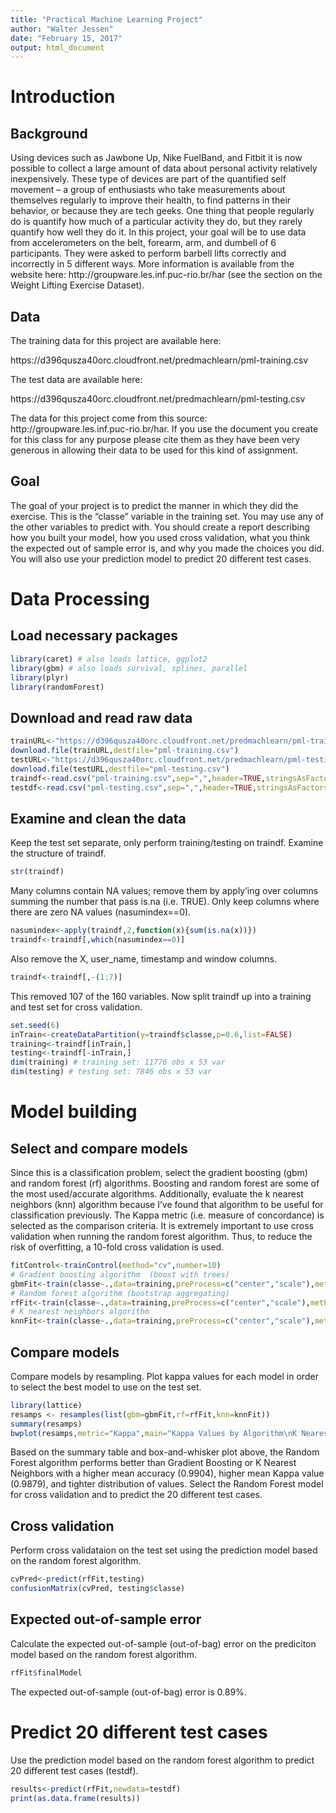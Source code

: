 ```yaml
---
title: "Practical Machine Learning Project"
author: "Walter Jessen"
date: "February 15, 2017"
output: html_document
---
```


# Introduction 

## Background

Using devices such as Jawbone Up, Nike FuelBand, and Fitbit it is now possible to collect a large amount of data about personal activity relatively inexpensively. These type of devices are part of the quantified self movement – a group of enthusiasts who take measurements about themselves regularly to improve their health, to find patterns in their behavior, or because they are tech geeks. One thing that people regularly do is quantify how much of a particular activity they do, but they rarely quantify how well they do it. In this project, your goal will be to use data from accelerometers on the belt, forearm, arm, and dumbell of 6 participants. They were asked to perform barbell lifts correctly and incorrectly in 5 different ways. More information is available from the website here: http://groupware.les.inf.puc-rio.br/har (see the section on the Weight Lifting Exercise Dataset). 

## Data

The training data for this project are available here:

https://d396qusza40orc.cloudfront.net/predmachlearn/pml-training.csv

The test data are available here:

https://d396qusza40orc.cloudfront.net/predmachlearn/pml-testing.csv

The data for this project come from this source: http://groupware.les.inf.puc-rio.br/har. If you use the document you create for this class for any purpose please cite them as they have been very generous in allowing their data to be used for this kind of assignment. 

## Goal

The goal of your project is to predict the manner in which they did the exercise. This is the "classe" variable in the training set. You may use any of the other variables to predict with. You should create a report describing how you built your model, how you used cross validation, what you think the expected out of sample error is, and why you made the choices you did. You will also use your prediction model to predict 20 different test cases. 

# Data Processing

## Load necessary packages
```r
library(caret) # also loads lattice, ggplot2
library(gbm) # also loads survival, splines, parallel
library(plyr)
library(randomForest)
```

## Download and read raw data
```r
trainURL<-"https://d396qusza40orc.cloudfront.net/predmachlearn/pml-training.csv"
download.file(trainURL,destfile="pml-training.csv")
testURL<-"https://d396qusza40orc.cloudfront.net/predmachlearn/pml-testing.csv"
download.file(testURL,destfile="pml-testing.csv")
traindf<-read.csv("pml-training.csv",sep=",",header=TRUE,stringsAsFactors=FALSE,na.strings=c("NA",""))
testdf<-read.csv("pml-testing.csv",sep=",",header=TRUE,stringsAsFactors=FALSE,na.strings=c("NA",""))
```

## Examine and clean the data

Keep the test set separate, only perform training/testing on traindf. Examine the structure of traindf.
```r
str(traindf)
```

Many columns contain NA values; remove them by apply'ing over columns summing the number that pass is.na (i.e. TRUE).
Only keep columns where there are zero NA values (nasumindex==0).
```r
nasumindex<-apply(traindf,2,function(x){sum(is.na(x))})
traindf<-traindf[,which(nasumindex==0)]
```

Also remove the X, user_name, timestamp and window columns.
```r
traindf<-traindf[,-(1:7)]
```

This removed 107 of the 160 variables. Now split traindf up into a training and test set for cross validation.
```r
set.seed(6)
inTrain<-createDataPartition(y=traindf$classe,p=0.6,list=FALSE)
training<-traindf[inTrain,]
testing<-traindf[-inTrain,]
dim(training) # training set: 11776 obs x 53 var
dim(testing) # testing set: 7846 obs x 53 var
```

# Model building

## Select and compare models

Since this is a classification problem, select the gradient boosting (gbm) and random forest (rf) algorithms. Boosting and random forest are some of the most used/accurate algorithms. Additionally, evaluate the k nearest neighbors (knn) algorithm because I've found that algorithm to be useful for classification previously. The Kappa metric (i.e. measure of concordance) is selected as the comparison criteria. It is extremely important to use cross validation when running the random forest algorithm. Thus, to reduce the risk of overfitting, a 10-fold cross validation is used.
```r
fitControl<-trainControl(method="cv",number=10)
# Gradient boosting algorithm  (boost with trees)
gbmFit<-train(classe~.,data=training,preProcess=c("center","scale"),method="gbm",metric="Kappa",trControl=fitControl,verbose=FALSE)
# Random forest algorithm (bootstrap aggregating)
rfFit<-train(classe~.,data=training,preProcess=c("center","scale"),method="rf",metric="Kappa",trControl=fitControl,verbose=FALSE)
# K nearest neighbors algorithm
knnFit<-train(classe~.,data=training,preProcess=c("center","scale"),method="knn",metric="Kappa",trControl=fitControl)
```

## Compare models

Compare models by resampling. Plot kappa values for each model in order to select the best model to use on the test set.
```r
library(lattice)
resamps <- resamples(list(gbm=gbmFit,rf=rfFit,knn=knnFit))
summary(resamps)
bwplot(resamps,metric="Kappa",main="Kappa Values by Algorithm\nK Nearest Neighbors (knn), Gradient Boosting (gbm), Random Forest (rf)")
```

Based on the summary table and box-and-whisker plot above, the Random Forest algorithm performs better than Gradient Boosting or K Nearest Neighbors with a higher mean accuracy (0.9904), higher mean Kappa value (0.9879), and tighter distribution of values. Select the Random Forest model for cross validation and to predict the 20 different test cases.

## Cross validation

Perform cross validataion on the test set using the prediction model based on the random forest algorithm.
```r
cvPred<-predict(rfFit,testing)
confusionMatrix(cvPred, testing$classe)
```

## Expected out-of-sample error

Calculate the expected out-of-sample (out-of-bag) error on the prediciton model based on the random forest algorithm.
```r
rfFit$finalModel
```

The expected out-of-sample (out-of-bag) error is 0.89%.

# Predict 20 different test cases

Use the prediction model based on the random forest algorithm to predict 20 different test cases (testdf).
```r
results<-predict(rfFit,newdata=testdf)
print(as.data.frame(results))
```